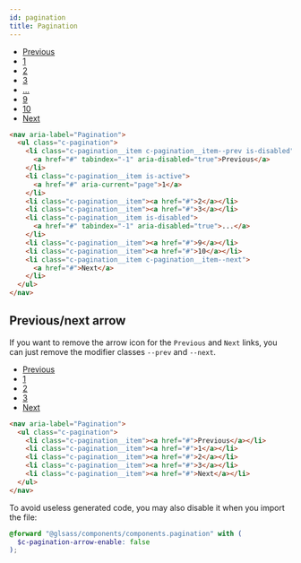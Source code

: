 ```yaml
---
id: pagination
title: Pagination
---
```



<Version
  version="1.1.0"
  source="glsass-components/_components.pagination.scss"
/>

<Example>
  <nav aria-label="Pagination">
    <ul className="c-pagination">
      <li className="c-pagination__item c-pagination__item--prev is-disabled">
        <a href="#" tabIndex="-1" aria-disabled="true">
          Previous
        </a>
      </li>
      <li className="c-pagination__item is-active">
        <a href="#" aria-current="page">
          1
        </a>
      </li>
      <li className="c-pagination__item">
        <a href="#">2</a>
      </li>
      <li className="c-pagination__item">
        <a href="#">3</a>
      </li>
      <li className="c-pagination__item is-disabled">
        <a href="#" tabIndex="-1" aria-disabled="true">
          ...
        </a>
      </li>
      <li className="c-pagination__item">
        <a href="#">9</a>
      </li>
      <li className="c-pagination__item">
        <a href="#">10</a>
      </li>
      <li className="c-pagination__item c-pagination__item--next">
        <a href="#">Next</a>
      </li>
    </ul>
  </nav>
</Example>

```html
<nav aria-label="Pagination">
  <ul class="c-pagination">
    <li class="c-pagination__item c-pagination__item--prev is-disabled">
      <a href="#" tabindex="-1" aria-disabled="true">Previous</a>
    </li>
    <li class="c-pagination__item is-active">
      <a href="#" aria-current="page">1</a>
    </li>
    <li class="c-pagination__item"><a href="#">2</a></li>
    <li class="c-pagination__item"><a href="#">3</a></li>
    <li class="c-pagination__item is-disabled">
      <a href="#" tabindex="-1" aria-disabled="true">...</a>
    </li>
    <li class="c-pagination__item"><a href="#">9</a></li>
    <li class="c-pagination__item"><a href="#">10</a></li>
    <li class="c-pagination__item c-pagination__item--next">
      <a href="#">Next</a>
    </li>
  </ul>
</nav>
```

## Previous/next arrow

If you want to remove the arrow icon for the `Previous` and `Next` links, you
can just remove the modifier classes `--prev` and `--next`.

<Example>
  <nav aria-label="Pagination">
    <ul className="c-pagination">
      <li className="c-pagination__item">
        <a href="#">Previous</a>
      </li>
      <li className="c-pagination__item">
        <a href="#">1</a>
      </li>
      <li className="c-pagination__item">
        <a href="#">2</a>
      </li>
      <li className="c-pagination__item">
        <a href="#">3</a>
      </li>
      <li className="c-pagination__item">
        <a href="#">Next</a>
      </li>
    </ul>
  </nav>
</Example>

```html
<nav aria-label="Pagination">
  <ul class="c-pagination">
    <li class="c-pagination__item"><a href="#">Previous</a></li>
    <li class="c-pagination__item"><a href="#">1</a></li>
    <li class="c-pagination__item"><a href="#">2</a></li>
    <li class="c-pagination__item"><a href="#">3</a></li>
    <li class="c-pagination__item"><a href="#">Next</a></li>
  </ul>
</nav>
```

To avoid useless generated code, you may also disable it when you import the
file:

```scss
@forward "@glsass/components/components.pagination" with (
  $c-pagination-arrow-enable: false
);
```
